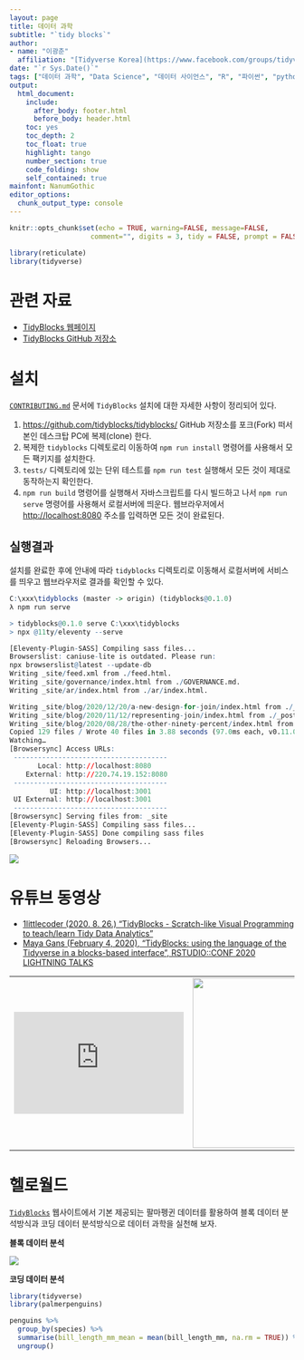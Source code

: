 ```yaml
---
layout: page
title: 데이터 과학
subtitle: "`tidy blocks`"
author:
- name: "이광춘"
  affiliation: "[Tidyverse Korea](https://www.facebook.com/groups/tidyverse/)"
date: "`r Sys.Date()`"
tags: ["데이터 과학", "Data Science", "데이터 사이언스", "R", "파이썬", "python", "reticulate", "통계팩키지", "통계", "팩키지", "tidy blocks"]
output:
  html_document: 
    include:
      after_body: footer.html
      before_body: header.html
    toc: yes
    toc_depth: 2
    toc_float: true
    highlight: tango
    number_section: true
    code_folding: show
    self_contained: true
mainfont: NanumGothic
editor_options: 
  chunk_output_type: console
---
```


```r
knitr::opts_chunk$set(echo = TRUE, warning=FALSE, message=FALSE,
                    comment="", digits = 3, tidy = FALSE, prompt = FALSE, fig.align = 'center')

library(reticulate)
library(tidyverse)

```

# 관련 자료 {#tidy-blocks-reference}

-   [TidyBlocks 웹페이지](https://tidyblocks.tech/)
-   [TidyBlocks GitHub 저장소](https://github.com/tidyblocks/tidyblocks/)

# 설치 {#install}

[`CONTRIBUTING.md`](https://github.com/tidyblocks/tidyblocks/blob/master/CONTRIBUTING.md) 문서에 `TidyBlocks` 설치에 대한 자세한 사항이 정리되어 있다.

1.  <https://github.com/tidyblocks/tidyblocks/> GitHub 저장소를 포크(Fork) 떠서 본인 데스크탑 PC에 복제(clone) 한다.
2.  복제한 `tidyblocks` 디렉토로리 이동하여 `npm run install` 명령어를 사용해서 모든 팩키지를 설치한다.
3.  `tests/` 디렉토리에 있는 단위 테스트를 `npm run test` 실행해서 모든 것이 제대로 동작하는지 확인한다.
4.  `npm run build` 명령어를 실행해서 자바스크립트를 다시 빌드하고 나서 `npm run serve` 명령어를 사용해서 로컬서버에 띄운다. 웹브라우저에서 <http://localhost:8080> 주소를 입력하면 모든 것이 완료된다.

## 실행결과 {#install-result}

설치를 완료한 후에 안내에 따라 `tidyblocks` 디렉토리로 이동해서 로컬서버에 서비스를 띄우고 웹브라우저로 결과를 확인할 수 있다.

```r
C:\xxx\tidyblocks (master -> origin) (tidyblocks@0.1.0)
λ npm run serve

> tidyblocks@0.1.0 serve C:\xxx\tidyblocks
> npx @11ty/eleventy --serve

[Eleventy-Plugin-SASS] Compiling sass files...
Browserslist: caniuse-lite is outdated. Please run:
npx browserslist@latest --update-db
Writing _site/feed.xml from ./feed.html.
Writing _site/governance/index.html from ./GOVERNANCE.md.
Writing _site/ar/index.html from ./ar/index.html.

Writing _site/blog/2020/12/20/a-new-design-for-join/index.html from ./_posts/2020-12-20-a-new-design-for-join.md.
Writing _site/blog/2020/11/12/representing-join/index.html from ./_posts/2020-11-12-representing-join.md.
Writing _site/blog/2020/08/28/the-other-ninety-percent/index.html from ./_posts/2020-08-28-the-other-ninety-percent.md.
Copied 129 files / Wrote 40 files in 3.88 seconds (97.0ms each, v0.11.0)
Watching…
[Browsersync] Access URLs:
 --------------------------------------
       Local: http://localhost:8080
    External: http://220.74.19.152:8080
 --------------------------------------
          UI: http://localhost:3001
 UI External: http://localhost:3001
 --------------------------------------
[Browsersync] Serving files from: _site
[Eleventy-Plugin-SASS] Compiling sass files...
[Eleventy-Plugin-SASS] Done compiling sass files
[Browsersync] Reloading Browsers...
```

![](fig/tidyblocks-helloworld.png)

# 유튜브 동영상 {#youtube-tutorial}

-   [1littlecoder (2020. 8. 26.) "TidyBlocks - Scratch-like Visual Programming to teach/learn Tidy Data Analytics"](https://www.youtube.com/watch?v=9hEVpbSvaiA)
-   [Maya Gans (February 4, 2020), "TidyBlocks: using the language of the Tidyverse in a blocks-based interface", RSTUDIO::CONF 2020 LIGHTNING TALKS](https://www.rstudio.com/resources/rstudioconf-2020/tidyblocks-using-the-language-of-the-tidyverse-in-a-blocks-based-interface/)

+:-----------------------------------------------------------------------------------------------------------------------------------------------------------------------------------------------------------------------------------------------:+:------------------------------------------------------------------------------------------------------------------------------------------------------------------------------:+
| <iframe width="300" height="180" src="https://www.youtube.com/embed/9hEVpbSvaiA" title="YouTube video player" frameborder="0" allow="accelerometer; autoplay; clipboard-write; encrypted-media; gyroscope; picture-in-picture" allowfullscreen> | [![](fig/tidyblocks-rstudio.png){width="300"}](https://www.rstudio.com/resources/rstudioconf-2020/tidyblocks-using-the-language-of-the-tidyverse-in-a-blocks-based-interface/) |
|                                                                                                                                                                                                                                                 |                                                                                                                                                                                |
| </iframe>                                                                                                                                                                                                                                       |                                                                                                                                                                                |
+-------------------------------------------------------------------------------------------------------------------------------------------------------------------------------------------------------------------------------------------------+--------------------------------------------------------------------------------------------------------------------------------------------------------------------------------+

# 헬로월드 {#helloworld}

[`TidyBlocks`](https://tidyblocks.tech/) 웹사이트에서 기본 제공되는 팔마펭귄 데이터를 활용하여 블록 데이터 분석방식과 코딩 데이터 분석방식으로 데이터 과학을 실천해 보자.

::: {.row}
::: {.col-md-6}
**블록 데이터 분석**

![](fig/tidyblocks-penguin.png)
:::

::: {.col-md-6}
**코딩 데이터 분석**

```r
library(tidyverse)
library(palmerpenguins)

penguins %>% 
  group_by(species) %>% 
  summarise(bill_length_mm_mean = mean(bill_length_mm, na.rm = TRUE)) %>% 
  ungroup()
```
:::
:::
